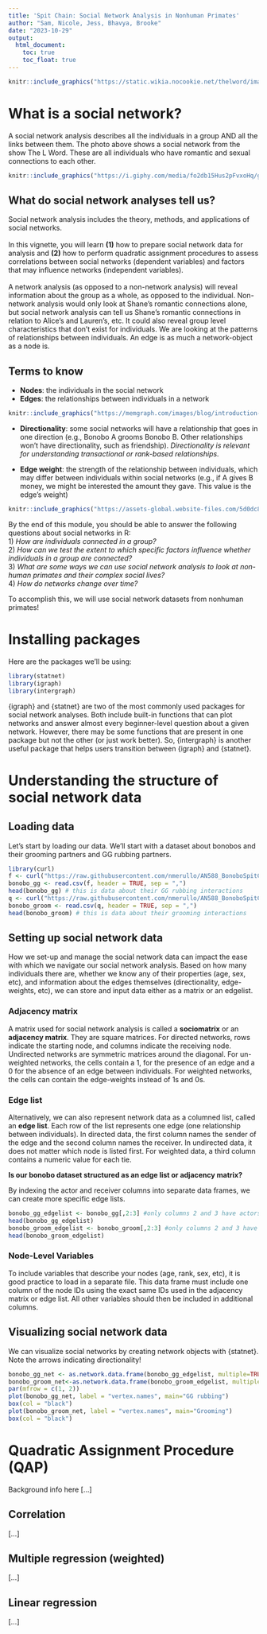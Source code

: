```yaml
---
title: 'Spit Chain: Social Network Analysis in Nonhuman Primates'
author: "Sam, Nicole, Jess, Bhavya, Brooke"
date: "2023-10-29"
output: 
  html_document:
    toc: true
    toc_float: true
---
```


```r
knitr::include_graphics("https://static.wikia.nocookie.net/thelword/images/8/80/LW_S01E09_The_Chart_01.png/revision/latest/scale-to-width-down/1000?cb=2021083014050")
```

# What is a social network?

A social network analysis describes all the individuals in a group AND all the links between them. The photo above shows a social network from the show The L Word. These are all individuals who have romantic and sexual connections to each other.

```r
knitr::include_graphics("https://i.giphy.com/media/fo2db15Hus2pFvxoHq/giphy.webp")
```

## What do social network analyses tell us?

Social network analysis includes the theory, methods, and applications of social networks. <br><br>
In this vignette, you will learn **(1)** how to prepare social network data for analysis and **(2)** how to perform quadratic assignment procedures to assess correlations between social networks (dependent variables) and factors that may influence networks (independent variables). <br><br>
A network analysis (as opposed to a non-network analysis) will reveal information about the group as a whole, as opposed to the individual. Non-network analysis would only look at Shane’s romantic connections alone, but social network analysis can tell us Shane’s romantic connections in relation to Alice’s and Lauren’s, etc. It could also reveal group level characteristics that don’t exist for individuals. We are looking at the patterns of relationships between individuals. An edge is as much a network-object as a node is. 

## Terms to know
- **Nodes**: the individuals in the social network
- **Edges**: the relationships between individuals in a network
```r
knitr::include_graphics("https://memgraph.com/images/blog/introduction-to-node-embedding/memgraph-tutorial-graph-sketch.png")
```

- **Directionality**: some social networks will have a relationship that goes in one direction (e.g., Bonobo A grooms Bonobo B. Other relationships won’t have directionality, such as friendship). *Directionality is relevant for understanding transactional or rank-based relationships.*

- **Edge weight**: the strength of the relationship between individuals, which may differ between individuals within social networks (e.g., if A gives B money, we might be interested the amount they gave. This value is the edge’s weight)
```r
knitr::include_graphics("https://assets-global.website-files.com/5d0dc87aac109e1ffdbe379c/60e19743a601cb5dff42ce85_jd.png")
```

By the end of this module, you should be able to answer the following questions about social networks in R: <br>
1) *How are individuals connected in a group?* <br>
2) *How can we test the extent to which specific factors influence whether individuals in a group are connected?* <br>
3) *What are some ways we can use social network analysis to look at non-human primates and their complex social lives?* <br>
4) *How do networks change over time?* 

To accomplish this, we will use social network datasets from nonhuman primates! 

# Installing packages
Here are the packages we'll be using:
```r
library(statnet)
library(igraph)
library(intergraph)
```

{igraph} and {statnet} are two of the most commonly used packages for social network analyses. Both include built-in functions that can plot networks and answer almost every beginner-level question about a given network. However, there may be some functions that are present in one package but not the other (or just work better). So, {intergraph} is another useful package that helps users transition between {igraph} and {statnet}. 

# Understanding the structure of social network data

## Loading data
Let's start by loading our data. We'll start with a dataset about bonobos and their grooming partners and GG rubbing partners. 
```r
library(curl)
f <- curl("https://raw.githubusercontent.com/nmerullo/AN588_BonoboSpitChain/main/AnzaEtAl_2021_ggr.csv")
bonobo_gg <- read.csv(f, header = TRUE, sep = ",")
head(bonobo_gg) # this is data about their GG rubbing interactions
q <- curl("https://raw.githubusercontent.com/nmerullo/AN588_BonoboSpitChain/main/AnzaEtAl_2021_grooming.csv")
bonobo_groom <- read.csv(q, header = TRUE, sep = ",")
head(bonobo_groom) # this is data about their grooming interactions
```

## Setting up social network data
How we set-up and manage the social network data can impact the ease with which we navigate our social network analysis. Based on how many individuals there are, whether we know any of their properties (age, sex, etc), and information about the edges themselves (directionality, edge-weights, etc), we can store and input data either as a matrix or an edgelist. 

### Adjacency matrix
A matrix used for social network analysis is called a **sociomatrix** or an **adjacency matrix**. They are square matrices. For directed networks, rows indicate the starting node, and columns indicate the receiving node. Undirected networks are symmetric matrices around the diagonal. For un-weighted networks, the cells contain a 1, for the presence of an edge and a 0 for the absence of an edge between individuals. For weighted networks, the cells can contain the edge-weights instead of 1s and 0s.

### Edge list
Alternatively, we can also represent network data as a columned list, called an **edge list**. Each row of the list represents one edge (one relationship between individuals). In directed data, the first column names the sender of the edge and the second column names the receiver. In undirected data, it does not matter which node is listed first. For weighted data, a third column contains a numeric value for each tie.

**Is our bonobo dataset structured as an edge list or adjacency matrix?**

By indexing the actor and receiver columns into separate data frames, we can create more specific edge lists.
```r
bonobo_gg_edgelist <- bonobo_gg[,2:3] #only columns 2 and 3 have actors and receivers
head(bonobo_gg_edgelist)
bonobo_groom_edgelist <- bonobo_groom[,2:3] #only columns 2 and 3 have actors and receivers
head(bonobo_groom_edgelist)
```
### Node-Level Variables
To include variables that describe your nodes (age, rank, sex, etc), it is good practice to load in a separate file. This data frame must include one column of the node IDs using the exact same IDs used in the adjacency matrix or edge list. All other variables should then be included in additional columns.

## Visualizing social network data
We can visualize social networks by creating network objects with {statnet}. Note the arrows indicating directionality! 
```r
bonobo_gg_net <- as.network.data.frame(bonobo_gg_edgelist, multiple=TRUE)
bonobo_groom_net<-as.network.data.frame(bonobo_groom_edgelist, multiple=TRUE)
par(mfrow = c(1, 2))
plot(bonobo_gg_net, label = "vertex.names", main="GG rubbing")
box(col = "black")
plot(bonobo_groom_net, label = "vertex.names", main="Grooming")
box(col = "black")
```

# Quadratic Assignment Procedure (QAP)
Background info here [...]

## Correlation
[...] 

## Multiple regression (weighted)
[...]

## Linear regression
[...]


